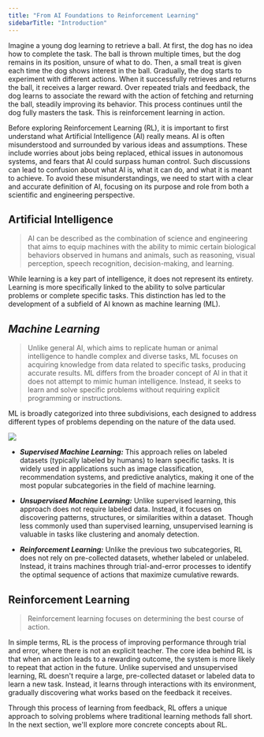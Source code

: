 ```yaml
---
title: "From AI Foundations to Reinforcement Learning"
sidebarTitle: "Introduction"
---
```

Imagine a young dog learning to retrieve a ball. At first, the dog has no idea how to complete the task. The ball is thrown multiple times, but the dog remains in its position, unsure of what to do. Then, a small treat is given each time the dog shows interest in the ball. Gradually, the dog starts to experiment with different actions. When it successfully retrieves and returns the ball, it receives a larger reward. Over repeated trials and feedback, the dog learns to associate the reward with the action of fetching and returning the ball, steadily improving its behavior. This process continues until the dog fully masters the task. This is reinforcement learning in action.

Before exploring Reinforcement Learning (RL), it is important to first understand what Artificial Intelligence (AI) really means. AI is often misunderstood and surrounded by various ideas and assumptions. These include worries about jobs being replaced, ethical issues in autonomous systems, and fears that AI could surpass human control. Such discussions can lead to confusion about what AI is, what it can do, and what it is meant to achieve. To avoid these misunderstandings, we need to start with a clear and accurate definition of AI, focusing on its purpose and role from both a scientific and engineering perspective.

## Artificial Intelligence

> <Icon icon="head-side-virus" />  AI can be described as the combination of science and engineering that aims to equip machines with the ability to mimic certain biological behaviors observed in humans and animals, such as reasoning, visual perception, speech recognition, decision-making, and learning.

While learning is a key part of intelligence, it does not represent its entirety. Learning is more specifically linked to the ability to solve particular problems or complete specific tasks. This distinction has led to the development of a subfield of AI known as machine learning (ML).

## ***Machine Learning***

> <Icon icon="head-side-virus" /> Unlike general AI, which aims to replicate human or animal intelligence to handle complex and diverse tasks,  ML focuses on acquiring knowledge from data related to specific tasks, producing accurate results.  ML differs from the broader concept of AI in that it does not attempt to mimic human intelligence. Instead, it seeks to learn and solve specific problems without requiring explicit programming or instructions.

ML is broadly categorized into three subdivisions, each designed to address different types of problems depending on the nature of the data used.

![](/images/MLClassificationDiagram.png)

* ***Supervised Machine Learning:*** This approach relies on labeled datasets (typically labeled by humans) to learn specific tasks. It is widely used in applications such as image classification, recommendation systems, and predictive analytics, making it one of the most popular subcategories in the field of machine learning.

* ***Unsupervised Machine Learning:*** Unlike supervised learning, this approach does not require labeled data. Instead, it focuses on discovering patterns, structures, or similarities within a dataset. Though less commonly used than supervised learning, unsupervised learning is valuable in tasks like clustering and anomaly detection.

* ***Reinforcement Learning:*** Unlike the previous two subcategories, RL does not rely on pre-collected datasets, whether labeled or unlabeled. Instead, it trains machines through trial-and-error processes to identify the optimal sequence of actions that maximize cumulative rewards.&#x20;

## Reinforcement Learning

> <Icon icon="head-side-virus" /> Reinforcement learning focuses on determining the best course of action.


In simple terms,  RL is the process of improving performance through trial and error, where there is not an explicit teacher. The core idea behind RL is that when an action leads to a rewarding outcome, the system is more likely to repeat that action in the future. Unlike supervised and unsupervised learning, RL doesn't require a large, pre-collected dataset or labeled data to learn a new task. Instead, it learns through interactions with its environment, gradually discovering what works based on the feedback it receives.

Through this process of learning from feedback, RL offers a unique approach to solving problems where traditional learning methods fall short. In the next section, we'll explore more concrete concepts about RL.